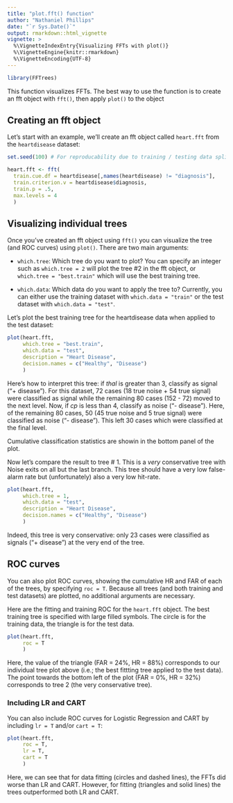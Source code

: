 ```yaml
---
title: "plot.fft() function"
author: "Nathaniel Phillips"
date: "`r Sys.Date()`"
output: rmarkdown::html_vignette
vignette: >
  %\VignetteIndexEntry{Visualizing FFTs with plot()}
  %\VignetteEngine{knitr::rmarkdown}
  %\VignetteEncoding{UTF-8}
---
```



```r
library(FFTrees)
```

This function visualizes FFTs. The best way to use the function is to create an fft object with `fft()`, then apply `plot()` to the object

## Creating an fft object

Let's start with an example, we'll create an fft object called `heart.fft` from the `heartdisease` dataset:

```r
set.seed(100) # For reproducability due to training / testing data split

heart.fft <- fft(
  train.cue.df = heartdisease[,names(heartdisease) != "diagnosis"],
  train.criterion.v = heartdisease$diagnosis,
  train.p = .5,
  max.levels = 4
  )
```



## Visualizing individual trees

Once you've created an fft object using `fft()` you can visualize the tree (and ROC curves) using `plot()`. There are two main arguments:

- `which.tree`: Which tree do you want to plot? You can specify an integer such as `which.tree = 2` will plot the tree #2 in the fft object, or `which.tree = "best.train"` which will use the best training tree.

- `which.data`: Which data do you want to apply the tree to? Currently, you can either use the training dataset with `which.data = "train"` or the test dataset with `which.data = "test"`. 

Let's plot the best training tree for the heartdisease data when applied to the test dataset:

```r
plot(heart.fft,
     which.tree = "best.train",
     which.data = "test",
     description = "Heart Disease",
     decision.names = c("Healthy", "Disease")
     )
```

Here's how to interpret this tree: if *thal* is greater than 3, classify as signal ("+ disease"). For this dataset, 72 cases (18 true noise + 54 true signal) were classified as signal while the remaining 80 cases (152 - 72) moved to the next level. Now, if *cp* is less than 4, classify as noise ("- disease"). Here, of the remaining 80 cases, 50 (45 true noise and 5 true signal) were classified as noise ("- disease"). This left 30 cases which were classified at the final level.

Cumulative classification statistics are showin in the bottom panel of the plot. 

Now let's compare the result to tree # 1. This is a *very* conservative tree with Noise exits on all but the last branch. This tree should have a very low false-alarm rate but (unfortunately) also a very low hit-rate.

```r
plot(heart.fft,
     which.tree = 1,
     which.data = "test",
     description = "Heart Disease",
     decision.names = c("Healthy", "Disease")
     )
```

Indeed, this tree is very conservative: only 23 cases were classified as signals ("+ disease") at the very end of the tree.


## ROC curves

You can also plot ROC curves, showing the cumulative HR and FAR of each of the trees, by specifying `roc = T`. Because all trees (and both training and test datasets) are plotted, no additional arguments are necessary.

Here are the fitting and training ROC for the `heart.fft` object. The best training tree is specified with large filled symbols. The circle is for the training data, the triangle is for the test data.

```r
plot(heart.fft,
     roc = T
     )
```

Here, the value of the triangle (FAR = 24%, HR = 88%) corresponds to our individual tree plot above (i.e.; the best fittting tree applied to the test data). The point towards the bottom left of the plot (FAR = 0%, HR = 32%) corresponds to tree 2 (the very conservative tree).

### Including LR and CART

You can also include ROC curves for Logistic Regression and CART by including `lr = T` and/or `cart = T`:

```r
plot(heart.fft,
     roc = T,
     lr = T,
     cart = T
     )
```

Here, we can see that for data fitting (circles and dashed lines), the FFTs did worse than LR and CART. However, for fitting (triangles and solid lines) the trees outperformed both LR and CART.
